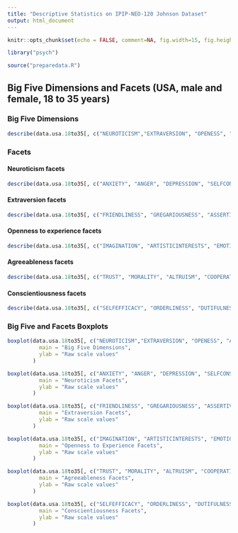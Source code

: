 ```yaml
---
title: "Descriptive Statistics on IPIP-NEO-120 Johnson Dataset"
output: html_document
---
```


```r
knitr::opts_chunk$set(echo = FALSE, comment=NA, fig.width=15, fig.height=6)

library("psych")

source("preparedata.R")
```

## Big Five Dimensions and Facets (USA, male and female, 18 to 35 years)

### Big Five Dimensions

````r
describe(data.usa.18to35[, c("NEUROTICISM","EXTRAVERSION", "OPENESS", "AGREEABLENESS", "CONSCIENTIOUSNESS")])

````

### Facets

#### Neuroticism facets

````r
describe(data.usa.18to35[, c("ANXIETY", "ANGER", "DEPRESSION", "SELFCONSCIOUSNESS", "IMMODERATION", "VULNERABILITY")])
````

#### Extraversion facets

````r
describe(data.usa.18to35[, c("FRIENDLINESS", "GREGARIOUSNESS", "ASSERTIVENESS", "ACTIVITYLEVEL", "EXCITEMENTSEEKING", "CHEERFULNESS")])
````

#### Openness to experience facets

````r
describe(data.usa.18to35[, c("IMAGINATION", "ARTISTICINTERESTS", "EMOTIONALITY", "ADVENTUROUSNESS", "INTELLECT", "LIBERALISM")])
````

#### Agreeableness facets

````r
describe(data.usa.18to35[, c("TRUST", "MORALITY", "ALTRUISM", "COOPERATION", "MODESTY", "SYMPATHY")])
````

#### Conscientiousness facets

````r
describe(data.usa.18to35[, c("SELFEFFICACY", "ORDERLINESS", "DUTIFULNESS", "ACHIEVEMENTSTRIVING", "SELFDISCIPLINE", "CAUTIONESS")])
````

### Big Five and Facets Boxplots

````r
boxplot(data.usa.18to35[, c("NEUROTICISM","EXTRAVERSION", "OPENESS", "AGREEABLENESS", "CONSCIENTIOUSNESS")],
          main = "Big Five Dimensions",
          ylab = "Raw scale values"
        )

boxplot(data.usa.18to35[, c("ANXIETY", "ANGER", "DEPRESSION", "SELFCONSCIOUSNESS", "IMMODERATION", "VULNERABILITY")],
          main = "Neuroticism Facets",
          ylab = "Raw scale values"
        )

boxplot(data.usa.18to35[, c("FRIENDLINESS", "GREGARIOUSNESS", "ASSERTIVENESS", "ACTIVITYLEVEL", "EXCITEMENTSEEKING", "CHEERFULNESS")],
          main = "Extraversion Facets",
          ylab = "Raw scale values"
        )

boxplot(data.usa.18to35[, c("IMAGINATION", "ARTISTICINTERESTS", "EMOTIONALITY", "ADVENTUROUSNESS", "INTELLECT", "LIBERALISM")],
          main = "Openness to Experience Facets",
          ylab = "Raw scale values"
        )

boxplot(data.usa.18to35[, c("TRUST", "MORALITY", "ALTRUISM", "COOPERATION", "MODESTY", "SYMPATHY")],
          main = "Agreeableness Facets",
          ylab = "Raw scale values"
        )

boxplot(data.usa.18to35[, c("SELFEFFICACY", "ORDERLINESS", "DUTIFULNESS", "ACHIEVEMENTSTRIVING", "SELFDISCIPLINE", "CAUTIONESS")],
          main = "Conscientiousness Facets",
          ylab = "Raw scale values"
        )
````